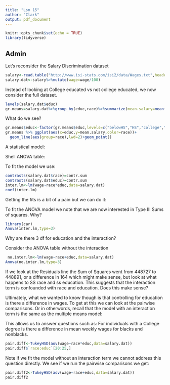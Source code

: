 ```yaml
---
title: "Lsn 15"
author: "Clark"
output: pdf_document
---
```


```r
knitr::opts_chunk$set(echo = TRUE)
library(tidyverse)
```

## Admin

Let's reconsider the Salary Discrimination dataset


```r
salary<-read.table("http://www.isi-stats.com/isi2/data/Wages.txt",header=T)
salary.dat<-salary%>%mutate(wage=wage/100)
```

Instead of looking at College educated vs not college educated, we now consider the full dataset.

```r
levels(salary.dat$educ)
gr.means=salary.dat%>%group_by(educ,race)%>%summarize(mean.salary=mean(wage))

```

What do we see?

```r
gr.means$educ<-factor(gr.means$educ,levels=c("belowHS","HS","college","beyondCollege"))
gr.means %>% ggplot(aes(x=educ,y=mean.salary,color=race))+
  geom_line(aes(group=race),lwd=2)+geom_point()
```

A statistical model:

\vspace{2.in}

Shell ANOVA table:

\vspace{1.5in}

To fit the model we use:

```r
contrasts(salary.dat$race)=contr.sum
contrasts(salary.dat$educ)=contr.sum
inter.lm<-lm(wage~race*educ,data=salary.dat)
coef(inter.lm)
```
Getting the fits is a bit of a pain but we can do it:

\vspace{2.in}

To fit the ANOVA model we note that we are now interested in Type III Sums of squares.  Why?

\vspace{.5in}




```r
library(car)
Anova(inter.lm,type=3)
```

Why are there 3 df for education and the interaction?

\vspace{.5in}

Consider the ANOVA table without the interaction

```r
 no.inter.lm<-lm(wage~race+educ,data=salary.dat)
Anova(no.inter.lm,type=3)
```

If we look at the Residuals line the Sum of Squares went from 448727 to 448891, or a difference in 164 which might make sense, but look at what happens to SS race and ss education.  This suggests that the interaction term is confounded with race and education.  Does this make sense?

\vspace{1.in}

Ultimately, what we wanted to know though is that controlling for education is there a difference in wages.  To get at this we can look at the pairwise comparisons.  Or in otherwords, recall that the model with an interaction term is the same as the multiple means model:

\vspace{1.in}

This allows us to answer questions such as: For individuals with a College degree is there a difference in mean weekly wages for blacks and nonblacks.

```r
pair.diff<-TukeyHSD(aov(wage~race*educ,data=salary.dat))
pair.diff$`race:educ`[20:25,]
```

Note if we fit the model without an interaction term we cannot address this question directly.  We see if we run the pairwise comparisons we get:

```r
pair.diff2<-TukeyHSD(aov(wage~race+educ,data=salary.dat))
pair.diff2
```